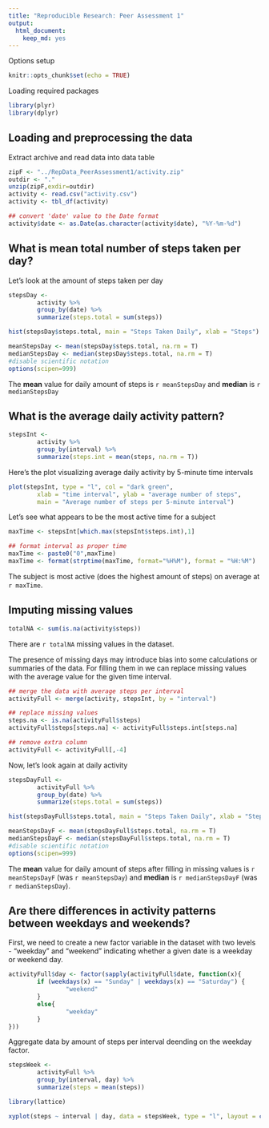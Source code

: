 ```yaml
---
title: "Reproducible Research: Peer Assessment 1"
output:
  html_document:
    keep_md: yes
---
```



Options setup 

```r
knitr::opts_chunk$set(echo = TRUE)
```

Loading required packages

```r
library(plyr)
library(dplyr)
```

## Loading and preprocessing the data

Extract archive and read data into data table

```r
zipF <- "../RepData_PeerAssessment1/activity.zip"
outdir <- "."
unzip(zipF,exdir=outdir)
activity <- read.csv("activity.csv")
activity <- tbl_df(activity)

## convert 'date' value to the Date format
activity$date <- as.Date(as.character(activity$date), "%Y-%m-%d")
```

## What is mean total number of steps taken per day?

Let's look at the amount of steps taken per day

```r
stepsDay <- 
        activity %>% 
        group_by(date) %>% 
        summarize(steps.total = sum(steps))
```



```r
hist(stepsDay$steps.total, main = "Steps Taken Daily", xlab = "Steps")
```


```r
meanStepsDay <- mean(stepsDay$steps.total, na.rm = T)
medianStepsDay <- median(stepsDay$steps.total, na.rm = T)
#disable scientific notation
options(scipen=999)
```

The __mean__ value for daily amount of steps is `r meanStepsDay` and __median__ is `r medianStepsDay`

## What is the average daily activity pattern?


```r
stepsInt <- 
        activity %>% 
        group_by(interval) %>% 
        summarize(steps.int = mean(steps, na.rm = T))
```

Here's the plot visualizing average daily activity by 5-minute time intervals

```r
plot(stepsInt, type = "l", col = "dark green",
        xlab = "time interval", ylab = "average number of steps",
        main = "Average number of steps per 5-minute interval")
```

Let's see what appears to be the most active time for a subject
```r
maxTime <- stepsInt[which.max(stepsInt$steps.int),1]

## format interval as proper time
maxTime <- paste0("0",maxTime)
maxTime <- format(strptime(maxTime, format="%H%M"), format = "%H:%M")
```

The subject is most active (does the highest amount of steps) on average at `r maxTime`.

## Imputing missing values

```r
totalNA <- sum(is.na(activity$steps))
```

There are `r totalNA` missing values in the dataset.

The presence of missing days may introduce bias into some calculations or summaries of the data. For filling them in we can replace missing values with the average value for the given time interval.

```r
## merge the data with average steps per interval
activityFull <- merge(activity, stepsInt, by = "interval")

## replace missing values
steps.na <- is.na(activityFull$steps)
activityFull$steps[steps.na] <- activityFull$steps.int[steps.na]

## remove extra column
activityFull <- activityFull[,-4]
```

Now, let's look again at daily activity

```r
stepsDayFull <- 
        activityFull %>% 
        group_by(date) %>% 
        summarize(steps.total = sum(steps))
```


```r
hist(stepsDayFull$steps.total, main = "Steps Taken Daily", xlab = "Steps")
```


```r
meanStepsDayF <- mean(stepsDayFull$steps.total, na.rm = T)
medianStepsDayF <- median(stepsDayFull$steps.total, na.rm = T)
#disable scientific notation
options(scipen=999)
```

The __mean__ value for daily amount of steps after filling in missing values is `r meanStepsDayF` (was `r meanStepsDay`) and __median__ is `r medianStepsDayF` (was `r medianStepsDay`). 

## Are there differences in activity patterns between weekdays and weekends?

First, we need to create a new factor variable in the dataset with two levels - "weekday" and "weekend" indicating whether a given date is a weekday or weekend day.

```r
activityFull$day <- factor(sapply(activityFull$date, function(x){
        if (weekdays(x) == "Sunday" | weekdays(x) == "Saturday") {
                "weekend"
        }
        else{
                "weekday"
        }
}))
```

Aggregate data by amount of steps per interval deending on the weekday factor.

```r
stepsWeek <- 
        activityFull %>% 
        group_by(interval, day) %>% 
        summarize(steps = mean(steps))
```

```r
library(lattice)

xyplot(steps ~ interval | day, data = stepsWeek, type = "l", layout = c(1, 2), xlab = "Interval", ylab = "Number of steps")
```




